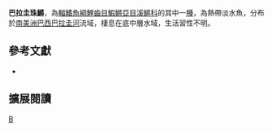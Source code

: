 {{Speciesbox 
| taxon = Cynolebias paraguassuensis
| status = NE
| status_system = IUCN3.1
| authority = [[Costa|Costa]], [[Suzart|Suzart]] & [[Nielsen|Nielsen]], 2007
| synonyms = 
}}
'''巴拉圭珠鱂'''，為[[輻鰭魚綱|輻鰭魚綱]][[鯉齒目|鯉齒目]][[鰕鱂亞目|鰕鱂亞目]][[溪鱂科|溪鱂科]]的其中一[[種|種]]，為熱帶淡水魚，分布於[[南美洲|南美洲]][[巴西|巴西]][[巴拉圭河|巴拉圭河]]流域，棲息在底中層水域，生活習性不明。

== 參考文獻 ==
*{{FishBase_species|genus=Cynolebias|species=paraguassuensis|year=2014|month=8}}

== 擴展閱讀 ==
{{refbegin}}
{{wikispecies-inline|Cynolebias paraguassuensis|巴拉圭珠鱂}}
{{refend}}
{{Taxonbar|from=Q5793418}}

[[Category:珠鱂屬|B]]
